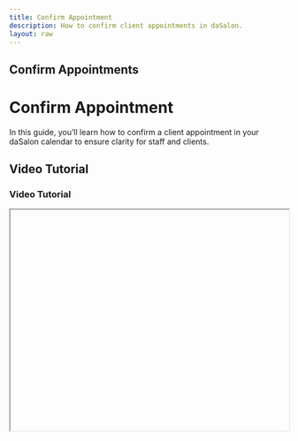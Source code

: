```yaml
---
title: Confirm Appointment
description: How to confirm client appointments in daSalon.
layout: raw
---
```



<div className="mdx-content">

## Confirm Appointments

<h1 className="text-3xl font-bold text-gray-900 mb-4">Confirm Appointment</h1>

In this guide, you’ll learn how to confirm a client appointment in your daSalon calendar to ensure clarity for staff and clients.

## Video Tutorial

<h3 className="text-xl font-medium text-gray-800 mb-2">Video Tutorial</h3>

<iframe
  width="100%"
  height="400"
  title="Confirm appointments tutorial"
  allowFullScreen
  className="rounded-lg"
/>

---

## Case: **Confirm Appointment**

*Purpose*: Mark a scheduled appointment as confirmed so your team is prepared and clients are notified.

### Steps:

❶ Go to **Appointments** from the sidebar.
❷ Choose one of the following:
   - Click **⋮ → Edit** → change status to **Confirmed**
   - Appointment ID → Change status to Confirmed
   - Use the status dropdown in the row → select **Confirmed**
❸ Click **Update/Save** if using the edit form.

✅ The status will now show in **Blue**.

---

<div className="space-y-4 mt-6">

<div className="my-10 border-t border-gray-200" />

## More questions about this

<h3 className="text-xl font-semibold text-black mb-4 mt-10"> More questions about this?</h3>
</div>

<div className="space-y-4 mt-6">
  <details className="bg-white rounded-md p-4 border border-gray-300">
    <summary
      className="font-medium text-base text-gray-900"
      style={{
        backgroundColor: 'transparent',
        outline: 'none',
        cursor: 'pointer',
        userSelect: 'none',
        listStyle: 'none',
      }}
    >
      What does confirming an appointment do?
    </summary>
    <p className="mt-2 text-sm text-gray-700">
      It ensures your staff is aware of the booking and notifies the client via SMS or email.
    </p>
  </details>

  <details className="bg-white rounded-md p-4 border border-gray-300">
    <summary
      className="font-medium text-base text-gray-900"
      style={{
        backgroundColor: 'transparent',
        outline: 'none',
        cursor: 'pointer',
        userSelect: 'none',
        listStyle: 'none',
      }}
    >
      Can I unconfirm a confirmed appointment?
    </summary>
    <p className="mt-2 text-sm text-gray-700">
      Yes, you can change the status again using the edit form or status dropdown.
    </p>
  </details>
</div>

---

<div className="mdx-content mt-10">

Was this article helpful?

<div style={{ display: 'flex', gap: '1rem' }}>
  <button style={{ padding: '0.5rem', borderRadius: '9999px', backgroundColor: '#f0f0f0' }}>
    👍
  </button>
  <button style={{ padding: '0.5rem', borderRadius: '9999px', backgroundColor: '#f0f0f0' }}>
    👎
  </button>
</div>
</div>
</div>
---
